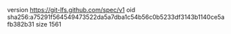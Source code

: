 version https://git-lfs.github.com/spec/v1
oid sha256:a75291f564549473522da5a7dba1c54b56c0b5233df3143b1140ce5afb382b31
size 1561
